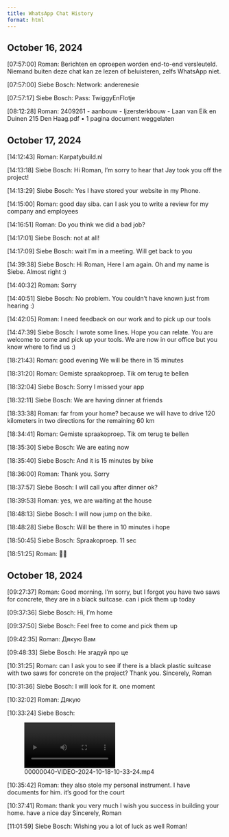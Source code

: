 ```yaml
---
title: WhatsApp Chat History
format: html
---
```



## October 16, 2024

[07:57:00] Roman: Berichten en oproepen worden end-to-end versleuteld. Niemand buiten deze chat kan ze lezen of beluisteren, zelfs WhatsApp niet.

[07:57:00] Siebe Bosch: Network: anderenesie

[07:57:17] Siebe Bosch: Pass: TwiggyEnFlotje

[08:12:28] Roman: 2409261 - aanbouw - Ijzersterkbouw - Laan van Eik en Duinen 215 Den Haag.pdf • 1 pagina document weggelaten


## October 17, 2024

[14:12:43] Roman: Karpatybuild.nl

[14:13:18] Siebe Bosch: Hi Roman, I'm sorry to hear that Jay took you off the project!

[14:13:29] Siebe Bosch: Yes I have stored your website in my Phone.

[14:15:00] Roman: good day siba. can I ask you to write a review for my company and employees

[14:16:51] Roman: Do you think we did a bad job?

[14:17:01] Siebe Bosch: not at all!

[14:17:09] Siebe Bosch: wait I'm in a meeting. Will get back to you

[14:39:38] Siebe Bosch: Hi Roman, Here I am again. Oh and my name is Siebe. Almost right :)

[14:40:32] Roman: Sorry

[14:40:51] Siebe Bosch: No problem. You couldn't have known just from hearing :)

[14:42:05] Roman: I need feedback on our work and to pick up our tools

[14:47:39] Siebe Bosch: I wrote some lines. Hope you can relate. You are welcome to come and pick up your tools. We are now in our office but you know where to find us :)

[18:21:43] Roman: good evening We will be there in 15 minutes

[18:31:20] Roman: Gemiste spraakoproep. Tik om terug te bellen

[18:32:04] Siebe Bosch: Sorry I missed your app

[18:32:11] Siebe Bosch: We are having dinner at friends

[18:33:38] Roman: far from your home? because we will have to drive 120 kilometers in two directions for the remaining 60 km

[18:34:41] Roman: Gemiste spraakoproep. Tik om terug te bellen

[18:35:30] Siebe Bosch: We are eating now

[18:35:40] Siebe Bosch: And it is 15 minutes by bike

[18:36:00] Roman: Thank you. Sorry

[18:37:57] Siebe Bosch: I will call you after dinner ok?

[18:39:53] Roman: yes, we are waiting at the house

[18:48:13] Siebe Bosch: I will now jump on the bike.

[18:48:28] Siebe Bosch: Will be there in 10 minutes i hope

[18:50:45] Siebe Bosch: Spraakoproep. 11 sec

[18:51:25] Roman: 👏🏻


## October 18, 2024

[09:27:37] Roman: Good morning. I'm sorry, but I forgot you have two saws for concrete, they are in a black suitcase. can i pick them up today

[09:37:36] Siebe Bosch: Hi, I’m home

[09:37:50] Siebe Bosch: Feel free to come and pick them up

[09:42:35] Roman: Дякую Вам

[09:48:33] Siebe Bosch: Не згадуй про це

[10:31:25] Roman: can I ask you to see if there is a black plastic suitcase with two saws for concrete on the project? Thank you.  Sincerely, Roman

[10:31:36] Siebe Bosch: I will look for it. one moment

[10:32:02] Roman: Дякую

[10:33:24] Siebe Bosch: 

![00000040-VIDEO-2024-10-18-10-33-24.mp4](img/00000040-VIDEO-2024-10-18-10-33-24.mp4){width=50% fig-align='left'}

[10:35:42] Roman: they also stole my personal instrument. I have documents for him. it's good for the court

[10:37:41] Roman: thank you very much I wish you success in building your home. have a nice day Sincerely, Roman

[11:01:59] Siebe Bosch: Wishing you a lot of luck as well Roman!

